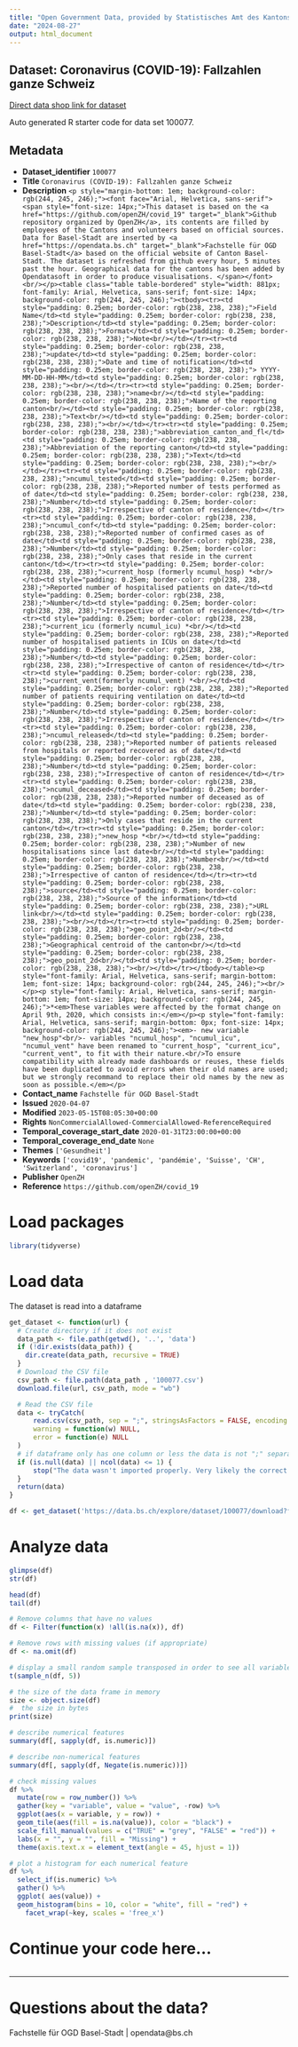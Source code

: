 ```yaml
---
title: "Open Government Data, provided by Statistisches Amt des Kantons Basel-Stadt - Fachstelle OGD"
date: "2024-08-27"
output: html_document
---
```


## Dataset: Coronavirus (COVID-19): Fallzahlen ganze Schweiz

[Direct data shop link for dataset](https://data.bs.ch/explore/dataset/100077)

Auto generated R starter code for data set 100077.

## Metadata

- **Dataset_identifier** `100077`
- **Title** `Coronavirus (COVID-19): Fallzahlen ganze Schweiz`
- **Description** `<p style="margin-bottom: 1em; background-color: rgb(244, 245, 246);"><font face="Arial, Helvetica, sans-serif"><span style="font-size: 14px;">This dataset is based on the <a href="https://github.com/openZH/covid_19" target="_blank">Github repository organized by OpenZH</a>, its contents are filled by employees of the Cantons and volunteers based on official sources. Data for Basel-Stadt are inserted by <a href="https://opendata.bs.ch" target="_blank">Fachstelle für OGD Basel-Stadt</a> based on the official website of Canton Basel-Stadt. The dataset is refreshed from github every hour, 5 minutes past the hour. Geographical data for the cantons has been added by Opendatasoft in order to produce visualisations. </span></font><br/></p><table class="table table-bordered" style="width: 881px; font-family: Arial, Helvetica, sans-serif; font-size: 14px; background-color: rgb(244, 245, 246);"><tbody><tr><td style="padding: 0.25em; border-color: rgb(238, 238, 238);">Field Name</td><td style="padding: 0.25em; border-color: rgb(238, 238, 238);">Description</td><td style="padding: 0.25em; border-color: rgb(238, 238, 238);">Format</td><td style="padding: 0.25em; border-color: rgb(238, 238, 238);">Note<br/></td></tr><tr><td style="padding: 0.25em; border-color: rgb(238, 238, 238);">update</td><td style="padding: 0.25em; border-color: rgb(238, 238, 238);">Date and time of notification</td><td style="padding: 0.25em; border-color: rgb(238, 238, 238);"> YYYY-MM-DD-HH-MM</td><td style="padding: 0.25em; border-color: rgb(238, 238, 238);"><br/></td></tr><tr><td style="padding: 0.25em; border-color: rgb(238, 238, 238);">name<br/></td><td style="padding: 0.25em; border-color: rgb(238, 238, 238);">Name of the reporting canton<br/></td><td style="padding: 0.25em; border-color: rgb(238, 238, 238);">Text<br/></td><td style="padding: 0.25em; border-color: rgb(238, 238, 238);"><br/></td></tr><tr><td style="padding: 0.25em; border-color: rgb(238, 238, 238);">abbreviation_canton_and_fl</td><td style="padding: 0.25em; border-color: rgb(238, 238, 238);">Abbreviation of the reporting canton</td><td style="padding: 0.25em; border-color: rgb(238, 238, 238);">Text</td><td style="padding: 0.25em; border-color: rgb(238, 238, 238);"><br/></td></tr><tr><td style="padding: 0.25em; border-color: rgb(238, 238, 238);">ncumul_tested</td><td style="padding: 0.25em; border-color: rgb(238, 238, 238);">Reported number of tests performed as of date</td><td style="padding: 0.25em; border-color: rgb(238, 238, 238);">Number</td><td style="padding: 0.25em; border-color: rgb(238, 238, 238);">Irrespective of canton of residence</td></tr><tr><td style="padding: 0.25em; border-color: rgb(238, 238, 238);">ncumul_conf</td><td style="padding: 0.25em; border-color: rgb(238, 238, 238);">Reported number of confirmed cases as of date</td><td style="padding: 0.25em; border-color: rgb(238, 238, 238);">Number</td><td style="padding: 0.25em; border-color: rgb(238, 238, 238);">Only cases that reside in the current canton</td></tr><tr><td style="padding: 0.25em; border-color: rgb(238, 238, 238);">current_hosp (formerly ncumul_hosp) *<br/></td><td style="padding: 0.25em; border-color: rgb(238, 238, 238);">Reported number of hospitalised patients on date</td><td style="padding: 0.25em; border-color: rgb(238, 238, 238);">Number</td><td style="padding: 0.25em; border-color: rgb(238, 238, 238);">Irrespective of canton of residence</td></tr><tr><td style="padding: 0.25em; border-color: rgb(238, 238, 238);">current_icu (formerly ncumul_icu) *<br/></td><td style="padding: 0.25em; border-color: rgb(238, 238, 238);">Reported number of hospitalised patients in ICUs on date</td><td style="padding: 0.25em; border-color: rgb(238, 238, 238);">Number</td><td style="padding: 0.25em; border-color: rgb(238, 238, 238);">Irrespective of canton of residence</td></tr><tr><td style="padding: 0.25em; border-color: rgb(238, 238, 238);">current_vent(formerly ncumul_vent) *<br/></td><td style="padding: 0.25em; border-color: rgb(238, 238, 238);">Reported number of patients requiring ventilation on date</td><td style="padding: 0.25em; border-color: rgb(238, 238, 238);">Number</td><td style="padding: 0.25em; border-color: rgb(238, 238, 238);">Irrespective of canton of residence</td></tr><tr><td style="padding: 0.25em; border-color: rgb(238, 238, 238);">ncumul_released</td><td style="padding: 0.25em; border-color: rgb(238, 238, 238);">Reported number of patients released from hospitals or reported recovered as of date</td><td style="padding: 0.25em; border-color: rgb(238, 238, 238);">Number</td><td style="padding: 0.25em; border-color: rgb(238, 238, 238);">Irrespective of canton of residence</td></tr><tr><td style="padding: 0.25em; border-color: rgb(238, 238, 238);">ncumul_deceased</td><td style="padding: 0.25em; border-color: rgb(238, 238, 238);">Reported number of deceased as of date</td><td style="padding: 0.25em; border-color: rgb(238, 238, 238);">Number</td><td style="padding: 0.25em; border-color: rgb(238, 238, 238);">Only cases that reside in the current canton</td></tr><tr><td style="padding: 0.25em; border-color: rgb(238, 238, 238);">new_hosp *<br/></td><td style="padding: 0.25em; border-color: rgb(238, 238, 238);">Number of new hospitalisations since last date<br/></td><td style="padding: 0.25em; border-color: rgb(238, 238, 238);">Number<br/></td><td style="padding: 0.25em; border-color: rgb(238, 238, 238);">Irrespective of canton of residence</td></tr><tr><td style="padding: 0.25em; border-color: rgb(238, 238, 238);">source</td><td style="padding: 0.25em; border-color: rgb(238, 238, 238);">Source of the information</td><td style="padding: 0.25em; border-color: rgb(238, 238, 238);">URL link<br/></td><td style="padding: 0.25em; border-color: rgb(238, 238, 238);"><br/></td></tr><tr><td style="padding: 0.25em; border-color: rgb(238, 238, 238);">geo_point_2d<br/></td><td style="padding: 0.25em; border-color: rgb(238, 238, 238);">Geographical centroid of the canton<br/></td><td style="padding: 0.25em; border-color: rgb(238, 238, 238);">geo_point_2d<br/></td><td style="padding: 0.25em; border-color: rgb(238, 238, 238);"><br/></td></tr></tbody></table><p style="font-family: Arial, Helvetica, sans-serif; margin-bottom: 1em; font-size: 14px; background-color: rgb(244, 245, 246);"><br/></p><p style="font-family: Arial, Helvetica, sans-serif; margin-bottom: 1em; font-size: 14px; background-color: rgb(244, 245, 246);">*<em>These variables were affected by the format change on April 9th, 2020, which consists in:</em></p><p style="font-family: Arial, Helvetica, sans-serif; margin-bottom: 0px; font-size: 14px; background-color: rgb(244, 245, 246);"><em>- new variable "new_hosp"<br/>- variables "ncumul_hosp", "ncumul_icu", "ncumul_vent" have been renamed to "current_hosp", "current_icu", "current_vent", to fit with their nature.<br/>To ensure compatibility with already made dashboards or reuses, these fields have been duplicated to avoid errors when their old names are used; but we strongly recommand to replace their old names by the new as soon as possible.</em></p>`
- **Contact_name** `Fachstelle für OGD Basel-Stadt`
- **Issued** `2020-04-07`
- **Modified** `2023-05-15T08:05:30+00:00`
- **Rights** `NonCommercialAllowed-CommercialAllowed-ReferenceRequired`
- **Temporal_coverage_start_date** `2020-01-31T23:00:00+00:00`
- **Temporal_coverage_end_date** `None`
- **Themes** `['Gesundheit']`
- **Keywords** `['covid19', 'pandemic', 'pandémie', 'Suisse', 'CH', 'Switzerland', 'coronavirus']`
- **Publisher** `OpenZH`
- **Reference** `https://github.com/openZH/covid_19`


# Load packages

```r

library(tidyverse)
```

# Load data

The dataset is read into a dataframe

```r
get_dataset <- function(url) {
  # Create directory if it does not exist
  data_path <- file.path(getwd(), '..', 'data')
  if (!dir.exists(data_path)) {
    dir.create(data_path, recursive = TRUE)
  }
  # Download the CSV file
  csv_path <- file.path(data_path , '100077.csv')
  download.file(url, csv_path, mode = "wb")

  # Read the CSV file
  data <- tryCatch(
      read.csv(csv_path, sep = ";", stringsAsFactors = FALSE, encoding = "UTF-8"),
      warning = function(w) NULL,
      error = function(e) NULL
  )
  # if dataframe only has one column or less the data is not ";" separated
  if (is.null(data) || ncol(data) <= 1) {
      stop("The data wasn't imported properly. Very likely the correct separator couldn't be found.\nPlease check the dataset manually and adjust the code.")
  }
  return(data)
}
```

```r

df <- get_dataset('https://data.bs.ch/explore/dataset/100077/download?format=csv&timezone=Europe%2FZurich')

```

# Analyze data

```r

glimpse(df)
str(df)

head(df)
tail(df)

```

```r
# Remove columns that have no values
df <- Filter(function(x) !all(is.na(x)), df)

# Remove rows with missing values (if appropriate)
df <- na.omit(df)
```

```r
# display a small random sample transposed in order to see all variables
t(sample_n(df, 5))
```

```r
# the size of the data frame in memory
size <- object.size(df)
#  the size in bytes
print(size)
```

```r
# describe numerical features
summary(df[, sapply(df, is.numeric)])
```

```r
# describe non-numerical features
summary(df[, sapply(df, Negate(is.numeric))])
```

```r
# check missing values
df %>%
  mutate(row = row_number()) %>%
  gather(key = "variable", value = "value", -row) %>%
  ggplot(aes(x = variable, y = row)) +
  geom_tile(aes(fill = is.na(value)), color = "black") +
  scale_fill_manual(values = c("TRUE" = "grey", "FALSE" = "red")) +
  labs(x = "", y = "", fill = "Missing") +
  theme(axis.text.x = element_text(angle = 45, hjust = 1))
```

```r
# plot a histogram for each numerical feature
df %>%
  select_if(is.numeric) %>%
  gather() %>%
  ggplot( aes(value)) +
  geom_histogram(bins = 10, color = "white", fill = "red") +
    facet_wrap(~key, scales = 'free_x')
```

# Continue your code here...

```r

```
------------------------------------------------------------------------

# Questions about the data?

Fachstelle für OGD Basel-Stadt | opendata@bs.ch
